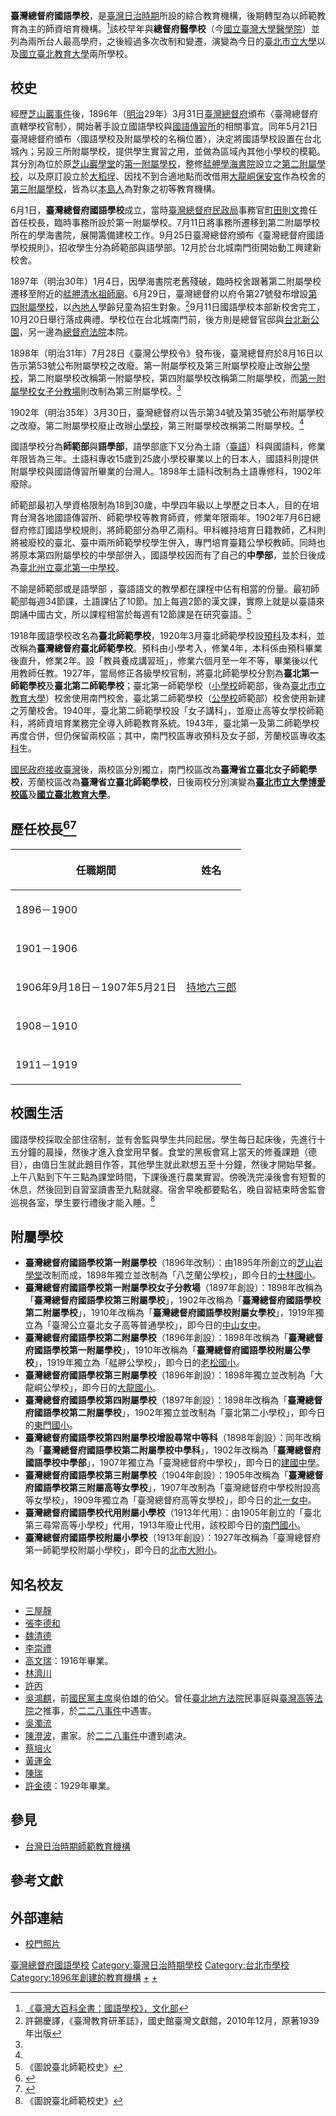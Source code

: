 {{Infobox School
|name           = <span style="font-size:15pt;">臺灣總督府國語學校</span>
|other_name     = たいわんそうとくふこくごがっこう
|motto          = 
|established    = 1896年
|type           = [[國語學校|國語學校]]
|image          = 
|affiliation    = [[臺灣總督府|臺灣總督府]]
|district       = {{TWN-JPN}}[[臺北廳|臺北廳]]
|president      =
|principal      = 隈本繁吉
|dean           = 
|faculty        =
|staff          = 
|students       = 845（1917年）
|conference     = 
|colors         = 
|mascot         = 
| free_label    = 
| free_text     = 
| free_label2   = 
| free_text2    =  
|location       = 臺北廳南門街
|website        =
}}
{{japanese|japanese=国語学校 |kana=こくごがっこう |romaji=Kokugo gakkō}}

'''臺灣總督府國語學校'''，是[[臺灣日治時期|臺灣日治時期]]所設的綜合教育機構，後期轉型為以師範教育為主的師資培育機構。<ref>[https://nrch.culture.tw/twpedia.aspx?id=3814 《臺灣大百科全書：國語學校》，文化部]</ref>該校早年與'''總督府醫學校'''（今[[國立臺灣大學醫學院|國立臺灣大學醫學院]]）並列為兩所台人最高學府，之後經過多次改制和變遷，演變為今日的[[臺北市立大學|臺北市立大學]]以及[[國立臺北教育大學|國立臺北教育大學]]兩所學校。

== 校史 ==
經歷[[芝山巖事件|芝山巖事件]]後，1896年（[[明治|明治]]29年）3月31日[[臺灣總督府|臺灣總督府]]頒布〈臺灣總督府直轄學校官制〉，開始著手設立國語學校與[[國語傳習所|國語傳習所]]的相關事宜。同年5月21日臺灣總督府頒布〈國語學校及附屬學校的名稱位置〉，決定將國語學校設置在台北城內；另設三所附屬學校，提供學生實習之用，並做為區域內其他小學校的模範。其分別為位於原[[芝山巖學堂|芝山巖學堂]]的[[士林國小|第一附屬學校]]，整修[[艋舺|艋舺]][[學海書院|學海書院]]設立之[[老松國小|第二附屬學校]]，以及原訂設立於[[大稻埕|大稻埕]]、因找不到合適地點而改借用[[大龍峒保安宮|大龍峒保安宮]]作為校舍的[[大龍國小|第三附屬學校]]，皆為以[[本島人|本島人]]為對象之初等教育機構。

6月1日，'''臺灣總督府國語學校'''成立，當時[[臺灣總督府民政局|臺灣總督府民政局]]事務官[[町田則文|町田則文]]擔任首任校長，臨時事務所設於第一附屬學校。7月11日將事務所遷移到第二附屬學校所在的學海書院，展開籌備建校工作。9月25日臺灣總督府頒布《臺灣總督府國語學校規則》，招收學生分為師範部與語學部。12月於台北城南門街開始動工興建新校舍。

1897年（明治30年）1月4日，因學海書院老舊殘破，臨時校舍跟著第二附屬學校遷移至附近的[[艋舺清水祖師廟|艋舺清水祖師廟]]。6月29日，臺灣總督府以府令第27號發布增設[[臺北市中正區東門國民小學|第四附屬學校]]，以[[內地_(大日本帝國)|內地人]]學齡兒童為招生對象。<ref name="臺灣教育研革誌">許錫慶譯，《臺灣教育研革誌》，國史館臺灣文獻館，2010年12月，原著1939年出版</ref>{{Rp|324}}9月11日國語學校本部新校舍完工，10月20日舉行落成典禮。學校位在台北城南門前，後方則是總督官邸與[[台北新公園|台北新公園]]，另一邊為[[臺灣總督府法院|總督府法院]]本院。

1898年（明治31年）7月28日《臺灣公學校令》發布後，臺灣總督府於8月16日以告示第53號公布附屬學校之改廢。第一附屬學校及第三附屬學校廢止改辦[[公學校|公學校]]，第二附屬學校改稱第一附屬學校，第四附屬學校改稱第二附屬學校，而[[中山女中|第一附屬學校女子分教場]]則改制為第三附屬學校。<ref name="臺灣教育研革誌"/>{{Rp|325}}

1902年（明治35年）3月30日，臺灣總督府以告示第34號及第35號公布附屬學校之改廢。第二附屬學校廢止改辦[[小學校|小學校]]，第三附屬學校改稱第二附屬學校。<ref name="臺灣教育研革誌"/>{{Rp|328}}

國語學校分為'''師範部'''與'''語學部'''，語學部底下又分為土語（[[臺語|臺語]]）科與國語科，修業年限皆為三年。土語科專收15歲到25歲小學校畢業以上的日本人，國語科則提供附屬學校與國語傳習所畢業的台灣人。1898年土語科改制為土語專修科，1902年廢除。

師範部最初入學資格限制為18到30歲，中學四年級以上學歷之日本人，目的在培育台灣各地國語傳習所、師範學校等教育師資，修業年限兩年。1902年7月6日總督府修訂國語學校規則，將師範部分為甲乙兩科。甲科維持培育日籍教師，乙科則將被廢校的臺北、臺中兩所師範學校學生併入，專門培育臺籍公學校教師。同時也將原本第四附屬學校的中學部併入，國語學校因而有了自己的'''中學部'''，並於日後成為[[臺北州立臺北第一中學校|臺北州立臺北第一中學校]]。

不諭是師範部或是語學部 ，臺語語文的教學都在課桯中佔有相當的份量。最初師範部每週34節課，土語課佔了10節。加上每週2節的漢文課，實際上就是以臺語來朗誦中國古文，所以課程相當於每週有12節課是在研究臺語。<ref name="《圖說臺北師範校史》">《圖說臺北師範校史》</ref>

1918年國語學校改名為'''臺北師範學校'''，1920年3月臺北師範學校設[[預科|預科]]及本科，並改稱為'''臺灣總督府臺北師範學校'''。預科由小學考入，修業4年，本科係由預科畢業後直升，修業2年。設「教員養成講習班」，修業六個月至一年不等，畢業後以代用教師任教。1927年，當局修正各級學校官制，將臺北師範學校分割為'''臺北第一師範學校'''及'''臺北第二師範學校'''；臺北第一師範學校（[[小學校_(台灣)|小學校]]師範部，後為[[臺北市立教育大學|臺北市立教育大學]]）校舍使用南門校舍，臺北第二師範學校（[[公學校|公學校]]師範部）校舍使用新建之芳蘭校舍。1940年，臺北第二師範學校設「女子講科」，並廢止高等女學校師範科，將師資培育業務完全導入師範教育系統。1943年，臺北第一及第二師範學校再度合併，但仍保留兩校區；其中，南門校區專收預科及女子部，芳蘭校區專收[[本科教育|本科]]生。

[[國民政府接收臺灣|國民政府接收臺灣]]後，兩校區分別獨立，南門校區改為'''臺灣省立臺北女子師範學校'''，芳蘭校區改為'''臺灣省立臺北師範學校'''，日後兩校分別演變為'''[[臺北市立大學博愛校區|臺北市立大學博愛校區]]'''及'''[[國立臺北教育大學|國立臺北教育大學]]'''。

==歷任校長<ref>{{Cite web |url=http://r8.ntue.edu.tw/about/about-main.htm |title=存档副本 |access-date=2015-11-21 |archive-url=https://web.archive.org/web/20151121155729/http://r8.ntue.edu.tw/about/about-main.htm |archive-date=2015-11-21 |dead-url=yes }}</ref><ref>{{Cite web |url=http://alumnus.ntue.edu.tw/history.php |title=存档副本 |accessdate=2013-11-03 |archiveurl=https://web.archive.org/web/20131002105303/http://alumnus.ntue.edu.tw/history.php |archivedate=2013-10-02 |deadurl=yes }}</ref>==
{| class="wikitable" 
! 任職期間 !! 姓名 
|- align="center"
| 1896－1900 || {{link-ja|町田則文|町田則文}}
|- align="center"
| 1901－1906 || {{link-ja|田中敬一|田中敬一}}
|- align="center"
| 1906年9月18日－1907年5月21日 || [[持地六三郎|持地六三郎]]
|- align="center"
| 1908－1910 || {{link-ja|本庄太一郎|本庄太一郎}}
|- align="center"
| 1911－1919 || {{link-ja|隈本繁吉|隈本繁吉}}
|}

==校園生活==
國語學校採取全部住宿制，並有舍監與學生共同起居。學生每日起床後，先進行十五分鐘的晨操，然後才進入食堂用早餐。食堂的黑板會寫上當天的修養課題（德目），由值日生就此題目作答，其他學生就此默想五至十分鐘，然後才開始早餐。上午八點到下午三點為課堂時間，下課後進行農業實習。傍晚洗完澡後會有短暫的休息，然後回到自習室讀書至九點就寢。宿舍早晚都要點名，晚自習結束時舍監會巡視各室，學生要行禮後才能入睡。<ref name="《圖說臺北師範校史》">《圖說臺北師範校史》</ref>

== 附屬學校 ==
*'''臺灣總督府國語學校第一附屬學校'''（1896年改制）：由1895年所創立的[[芝山岩學堂|芝山岩學堂]]改制而成，1898年獨立並改制為「八芝蘭公學校」，即今日的[[士林國小|士林國小]]。
*'''臺灣總督府國語學校第一附屬學校女子分教場'''（1897年創設）：1898年改稱為「'''臺灣總督府國語學校第三附屬學校'''」，1902年改稱為「'''臺灣總督府國語學校第二附屬學校'''」，1910年改稱為「'''臺灣總督府國語學校附屬女學校'''」，1919年獨立為「臺灣公立臺北女子高等普通學校」，即今日的[[臺北市立中山女子高級中學|中山女中]]。
*'''臺灣總督府國語學校第二附屬學校'''（1896年創設）：1898年改稱為「'''臺灣總督府國語學校第一附屬學校'''」，1910年改稱為「'''臺灣總督府國語學校附屬公學校'''」，1919年獨立為「艋舺公學校」，即今日的[[老松國小|老松國小]]。
*'''臺灣總督府國語學校第三附屬學校'''（1896年創設）：1898年獨立並改制為「大龍峒公學校」，即今日的[[大龍國小|大龍國小]]。
*'''臺灣總督府國語學校第四附屬學校'''（1897年創設）：1898年改稱為「'''臺灣總督府國語學校第二附屬學校'''」，1902年獨立並改制為「臺北第二小學校」，即今日的[[臺北市中正區東門國民小學|東門國小]]。
*'''臺灣總督府國語學校第四附屬學校增設尋常中等科'''（1898年創設）：同年改稱為「'''臺灣總督府國語學校第二附屬學校中學科'''」，1902年改稱為「'''臺灣總督府國語學校中學部'''」，1907年獨立為「臺灣總督府中學校」，即今日的[[臺北市立建國高級中學|建國中學]]。
*'''臺灣總督府國語學校第三附屬學校'''（1904年創設）：1905年改稱為「'''臺灣總督府國語學校第三附屬高等女學校'''」，1907年改制為「臺灣總督府中學校附設高等女學校」，1909年獨立為「臺灣總督府高等女學校」，即今日的[[北一女中|北一女中]]。
*'''臺灣總督府國語學校代用附屬小學校'''（1913年代用）：由1905年創立的「臺北第三尋常高等小學校」代用，1913年廢止代用，該校即今日的[[臺北市中正區南門國民小學|南門國小]]。
*'''臺灣總督府國語學校附屬小學校'''（1913年創設）：1927年改稱為「臺灣總督府第一師範學校附屬小學校」，即今日的[[北市大附小|北市大附小]]。

==知名校友==
*[[三屋靜|三屋靜]]
*[[張李德和|張李德和]]
*[[魏清德|魏清德]]
*[[李崇禮|李崇禮]]
*[[高文瑞|高文瑞]]：1916年畢業。
*[[林濟川|林濟川]]
*[[許丙|許丙]]
*[[吳鴻麒|吳鴻麒]]，前[[國民黨主席|國民黨主席]]吳伯雄的伯父。曾任[[臺北地方法院|臺北地方法院]]民事庭與[[臺灣高等法院|臺灣高等法院]]之推事，於[[二二八事件|二二八事件]]中遇害。
*[[吳濁流|吳濁流]]
*[[陳澄波|陳澄波]]，畫家。於[[二二八事件|二二八事件]]中遭到處決。
*[[蔡培火|蔡培火]]
*[[黃運金|黃運金]]
*[[陳瑞|陳瑞]]
*[[許金德|許金德]]：1929年畢業。

== 參見 ==
*[[台灣日治時期師範教育機構|台灣日治時期師範教育機構]]

== 參考文獻 ==
{{Reflist}}

==外部連結==
* [https://web.archive.org/web/20150514202948/http://mw2.google.com/mw-panoramio/photos/medium/20721165.jpg 校門照片]

{{臺灣日治時期教育}}

[[Category:臺灣總督府國語學校|]]
[[Category:臺灣日治時期學校|Category:臺灣日治時期學校]]
[[Category:台北市學校|Category:台北市學校]]
[[Category:1896年創建的教育機構|Category:1896年創建的教育機構]]
[[Category:臺北市立教育大學|+]]
[[Category:國立臺北教育大學|+]]